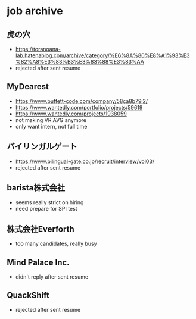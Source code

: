 # job archive 

## 虎の穴

- https://toranoana-lab.hatenablog.com/archive/category/%E6%8A%80%E8%A1%93%E3%82%A8%E3%83%B3%E3%83%88%E3%83%AA
- rejected after sent resume

## MyDearest

- https://www.buffett-code.com/company/58ca8b79i2/
- https://www.wantedly.com/portfolio/projects/59619
- https://www.wantedly.com/projects/1938059
- not making VR AVG anymore
- only want intern, not full time

## バイリンガルゲート

- https://www.bilingual-gate.co.jp/recruit/interview/vol03/
- rejected after sent resume

## barista株式会社

- seems really strict on hiring
- need prepare for SPI test

## 株式会社Everforth

- too many candidates, really busy

## Mind Palace Inc.

- didn't reply after sent resume

## QuackShift

- rejected after sent resume
